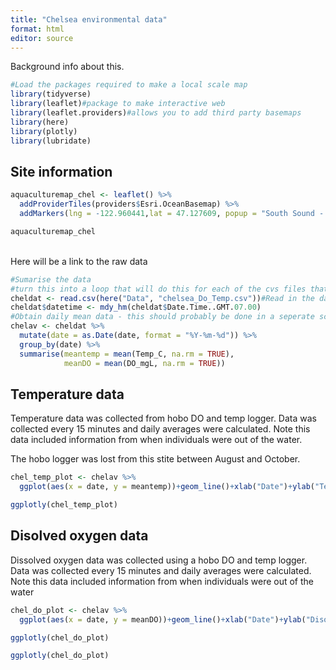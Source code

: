 ```yaml
---
title: "Chelsea environmental data"
format: html
editor: source
---
```



Background info about this. 


```r
#Load the packages required to make a local scale map
library(tidyverse)
library(leaflet)#package to make interactive web
library(leaflet.providers)#allows you to add third party basemaps
library(here)
library(plotly)
library(lubridate)
```

## Site information

```r
aquaculturemap_chel <- leaflet() %>% 
  addProviderTiles(providers$Esri.OceanBasemap) %>%
  addMarkers(lng = -122.960441,lat = 47.127609, popup = "South Sound - Chelsea Farms")
```

```r
aquaculturemap_chel
```

<Br>Here will be a link to the raw data<Br>

```r
#Sumarise the data
#turn this into a loop that will do this for each of the cvs files that I have in the data folder
cheldat <- read.csv(here("Data", "chelsea_Do_Temp.csv"))#Read in the data
cheldat$datetime <- mdy_hm(cheldat$Date.Time..GMT.07.00)
#Obtain daily mean data - this should probably be done in a seperate script and this should be saved for the website only
chelav <- cheldat %>%
  mutate(date = as.Date(date, format = "%Y-%m-%d")) %>%
  group_by(date) %>%
  summarise(meantemp = mean(Temp_C, na.rm = TRUE),
            meanDO = mean(DO_mgL, na.rm = TRUE))
```


## Temperature data

Temperature data was collected from hobo DO and temp logger.  Data was collected every 15 minutes and daily averages were calculated. Note this data included information from when individuals were out of the water. <Br>

The hobo logger was lost from this stite between August and October.

```r
chel_temp_plot <- chelav %>% 
  ggplot(aes(x = date, y = meantemp))+geom_line()+xlab("Date")+ylab("Temperature (°C)")+theme_bw()

```

```r
ggplotly(chel_temp_plot)
```

## Disolved oxygen data

Dissolved oxygen data was collected using a hobo DO and temp logger. Data was collected every 15 minutes and daily averages were calculated. Note this data included information from when individuals were out of the water

```r
chel_do_plot <- chelav %>% 
  ggplot(aes(x = date, y = meanDO))+geom_line()+xlab("Date")+ylab("Disolved oxygen (mg/L)")+theme_bw()

ggplotly(chel_do_plot)

```

```r
ggplotly(chel_do_plot)
```




